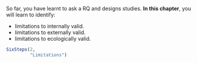 ::: {.objectivesBox .objectives data-latex="{iconmonstr-target-4-240.png}"}
So far, you have learnt to ask a RQ and designs studies.
**In this chapter**, you will learn to identify:

* limitations to internally valid.
* limitations to externally valid.
* limitations to ecologically valid.
:::


```r
SixSteps(2, 
         "Limitations")
```